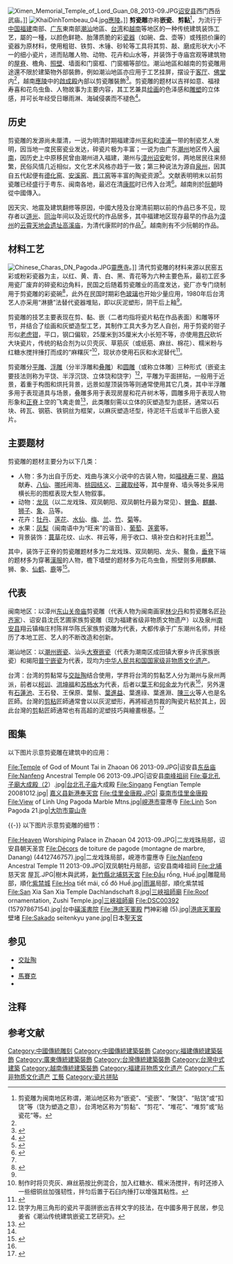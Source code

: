 [[File:Ximen_Memorial_Temple_of_Lord_Guan_08_2013-09.JPG|thumb]][[诏安县|诏安县]]西门西岳武庙。]]
[[File:KhaiDinhTombeau_04.jpg|thumb]][[應陵|應陵]]。]]
'''剪瓷雕'''亦称'''嵌瓷'''、'''剪黏'''<ref group="注">剪瓷雕为闽南地区称谓，潮汕地区称为“嵌瓷”、“瓷嵌”、“聚饶”、“贴饶”或“扣饶”等（饶为塑造之意），台湾地区称为“剪黏”、“剪花”、“堆花”、“堆剪”或“贴瓷花”等。</ref>，为流行于[[中国|中国]][[福建|福建]]南部、[[广东|广东]]東南部[[潮汕|潮汕]]地區、[[台湾|台湾]]和[[越南|越南]]等地区的一种传统建筑装饰工艺，屬{{link-en|瓷片拼貼|Trencadís}}的一種，以颜色鲜艳、胎薄质脆的彩[[瓷器|瓷器]]（如碗、盘、壶等）或残损价廉的瓷器为原材料，使用粗钳、铁剪、木锤、砂轮等工具将其剪、敲、磨成形状大小不一的细小瓷片，进而贴雕人物、动物、花卉和山水等，并装饰于寺庙宫观等建筑物的[[屋脊|屋脊]]、檐角、[[照壁|照壁]]、墙面和门窗框、门窗楣等部位。潮汕地區和越南的剪瓷雕用途還不限於建築物外部裝飾，例如潮汕地區亦应用于工艺挂屏，摆设于[[客厅|客厅]]、[[佛堂|佛堂]]内<ref name="组注1" />，越南[[應陵|應陵]]中的[[啟成殿|啟成殿]]內部以剪瓷雕裝飾<ref name="啟成殿">{{Cite web |url=http://epochweekly.com/b5/178/8089p2.htm |title=金碧輝煌的「啟成殿」 |accessdate=2013-10-19 |archive-date=2016-03-06 |archive-url=https://web.archive.org/web/20160306123425/http://www.epochweekly.com/b5/178/8089p2.htm |dead-url=no }}</ref>。剪瓷雕的题材以吉祥如意、福禄寿喜和花鸟虫鱼、人物故事为主要内容，其工艺兼具[[绘画|绘画]]的色泽感和[[雕塑|雕塑]]的立体感，并可长年经受日曝雨淋、海碱侵袭而不褪色<ref>{{cite journal zh |author=林长华|year=2010|month=15|title=《剪瓷雕-屋脊精灵，顶上功夫》|journal=建筑|accessdate=2013-10-18}}</ref>。

==历史==
剪瓷雕的发源尚未厘清，一说为明清时期福建漳州[[平和|平和]]和[[漳浦|漳浦]]一带的制瓷艺人发明，因当地一度民窑瓷业发达，碎瓷片极为丰富；一说为由广东[[潮州|潮州]]地区传入[[闽南|闽南]]，因历史上中原移民曾由潮州进入福建，潮州与[[漳州|漳州]][[诏安|诏安]]毗邻，两地居民往来频繁，民俗风情几近相似，文化艺术风格亦趋于一致；第三种说法为源自[[泉州|泉州]]，因其自五代起便有[[德化窑|德化窑]]、[[安溪窑|安溪窑]]、[[晋江窑|晋江窑]]等丰富的陶瓷资源<ref name="组注2">{{cite journal zh |author=黄忠杰|title=《闽台传统剪粘工艺特点简论》|journal=集美大学学报|accessdate=2013-10-18|date=2012年4月}}</ref>。文献表明明末以前剪瓷雕已经盛行于粤东、闽南各地，最迟在清[[康熙|康熙]]时已传入台湾<ref name="组注3">{{cite journal zh |author=王毅霖|year=2009|month=Z1|title=《闽台“剪瓷雕”艺术琐言》|journal=艺苑|accessdate=2013-10-18}}</ref>。越南則於[[阮朝|阮朝]]時從中國傳入。

因天灾、地震及建筑翻修等原因，中國大陸及台灣清前期以前的作品已多不见，现存者以[[道光|道光]]、[[同治|同治]]年间以及近现代的作品居多，其中福建地区现存最早的作品为[[漳州|漳州]]的[[云霄天地会遗址高溪庙|云霄天地会遗址高溪庙]]，为清代康熙时的作品<ref name="组注2" />。越南則有不少阮朝的作品。

==材料工艺==
[[File:Chinese_Charas_DN_Pagoda.JPG|thumb]][[靈應寺_(峴港)|靈應寺]]。]]
清代剪瓷雕的材料来源以民窑五彩或粉彩瓷器为主，以红、黄、青、白、黑、青花等为六种主要色系，最初工匠多用瓷厂废弃的碎瓷和边角料，民国之后随着剪瓷雕业的高度发达，瓷厂亦专门烧制用于剪瓷雕的彩瓷碗<ref>{{cite journal zh |author=姜省|title=《潮汕传统建筑嵌瓷工艺研究》|journal=古建园林技术|accessdate=2013-10-18|date=2008年1月}}</ref>，此外在民国时期彩色[[玻璃|玻璃]]也开始少量应用，1980年后台湾艺人亦采用“淋搪”法替代瓷器堆贴，即以灰泥塑形，阴干后上釉<ref name="组注2" />。

剪瓷雕的技艺主要表现在剪、黏、嵌（二者均指将瓷片粘在作品表面）和雕等环节，并结合了绘画和灰塑造型工艺，其制作工具大多为艺人自创，用于剪瓷的钳子形似[[老虎钳|老虎钳]]，平口，钢口偏软，25厘米到35厘米大小长短不等，亦使用[[界尺|界尺]]砍圻大块瓷片，传统的粘合剂为以贝壳灰、草筋灰（或纸筋、麻丝、棉花）、糯米粉与红糖水搅拌捶打而成的“麻糬灰”<ref group="注">制作时将贝壳灰、麻丝筋按比例混合，加入红糖水、糯米汤搅拌，有时还掺入一些细铜丝加强韧性，拌匀后置于石臼内捶打以增强其粘性。</ref>，现状亦使用石灰和水泥替代<ref name="组注3">{{cite journal zh |author=王毅霖|year=2009|month=Z1|title=《闽台“剪瓷雕”艺术琐言》|journal=艺苑|accessdate=2013-10-18}}</ref>。

剪瓷雕分[[平雕|平雕]]、[[浮雕|浮雕]]（分半浮雕和[[叠雕|叠雕]]）和[[圆雕|圆雕]]（或称立体雕）三种形式（嵌瓷主要技法则称为平饶、半浮沉饶、立体饶和饶字）<ref group="注">饶字为用三角形的瓷片平面拼嵌出吉祥文字的技法，在中國多用于民居，参见姜省《潮汕传统建筑嵌瓷工艺研究》。</ref>，平雕为平面拼贴，一般用于近景，着重于构图和烘托背景，远景如屋顶装饰等则通常使用其它几类，其中半浮雕多用于表现道具与场景，叠雕多用于表现房屋和花卉树木等，圆雕多用于表现人物形象和[[正脊|正脊]]上空的飞禽走兽<ref name="组注4">{{cite journal zh |author=陈磊|title=《闽南民间艺术奇葩-剪瓷雕》|journal=南京艺术学院学报|accessdate=2013-10-18|date=2009年6月}}</ref>，此类雕刻需以立体的灰塑造型为底胚，通常以石块、砖瓦、钢筋、铁铜丝为框架，以麻灰塑造坯型，待泥坯干后或半干后嵌入瓷片。

==主要题材==
剪瓷雕的题材主要分为以下几类：
*人物：多为出自于历史、戏曲与演义小说中的古装人物，如[[福禄寿|福禄寿]]三星、[[麻姑|麻姑]]献寿、[[八仙|八仙]]、[[哪吒|哪吒]]闹海、[[桃园结义|桃园结义]]、[[西遊記|三藏取经]]等，其中屋脊、墙头等处多采用横长形的图框表现大型人物叙事。
*动物：[[龙|龙]][[凤|凤]]（以二龙戏珠、双凤朝阳、双凤朝牡丹最为常见）、[[鲤鱼|鲤鱼]]、[[麒麟|麒麟]]、[[狮子|狮子]]、[[象|象]]、[[马|马]]等。
*花卉：[[牡丹|牡丹]]、[[莲花|莲花]]、[[水仙|水仙]]、[[梅|梅]]、[[兰|兰]]、[[竹|竹]]、[[菊|菊]]等。
*水果：[[凤梨|凤梨]]（闽南语中为“旺来”的谐音）、[[葡萄|葡萄]]、[[莲雾|莲雾]]等。
*背景装饰：[[蔓草|蔓草]]花纹、山水、祥云等，用于收口、填补空白和衬托主题<ref name="组注4" />。
其中，装饰于正脊的剪瓷雕题材多为二龙戏珠、双凤朝阳、龙头、鳌鱼，[[垂脊|垂脊]]下端的题材多为穿著[[漢服|漢服]]的人物，檐下墙壁的题材多为花鸟虫鱼，照壁则多用麒麟、狮、象、[[仙鹤|仙鹤]]、[[鹿|鹿]]等<ref name="组注1">{{cite journal zh |author=许东生|title=《潮汕嵌瓷工艺研究：以存心善堂为例》|journal=美术学报|accessdate=2013-10-18|date=2011年4月}}</ref>。

==代表==
闽南地区：以漳州[[东山县|东山]][[东山关帝庙|关帝庙]]剪瓷雕（代表人物为闽南画家[[林少丹|林少丹]]和剪瓷雕名匠[[孙齐家|孙齐家]]）、诏安县沈氏艺圃家族剪瓷雕（现为福建省级非物质文物遗产）以及泉州[[南安县|南安县]]翔云镇梅庄村陈祥华陈氏家族剪瓷雕为代表，大都传承于广东潮州名师，并经历了本地工匠、艺人的不断改造和创新。

潮汕地区：以[[潮州嵌瓷|潮州嵌瓷]]、汕头[[大寮嵌瓷|大寮嵌瓷]]（代表为潮南区成田镇大寮乡许氏家族嵌瓷）和揭阳[[普宁嵌瓷|普宁嵌瓷]]为代表，现均为[[中国国家级非物质文化遗产列表|中华人民共和国国家级非物质文化遗产]]。

台湾：台湾的剪黏常与[[交趾陶|交趾陶]]结合使用，学界将台湾的剪黏艺人分为潮州与泉州两派，前者以[[柯训|柯训]]、[[洪坤福|洪坤福]]和[[苏杨水|苏杨水]]为代表，后者以[[葉王|葉王]]和[[何金龙|何金龙]]为代表<ref name="组注3" />，另外還有[[石蓮池|石蓮池]]、王石發、王保原、葉鬃、[[葉進益|葉進益]]、葉進祿、葉進淵、[[陳三火|陳三火]]等人也是名匠師。台灣的[[剪瓷雕|剪粘]]匠師通常會以以灰泥塑形，再將經過剪裁的陶瓷片粘於其上，因此台灣的[[剪瓷雕|剪]]黏匠師通常也有高超的泥塑技巧與繪畫根基。<ref>{{Cite web|title=剪黏|url=http://nrch.culture.tw/twpedia.aspx?id=13925|accessdate=2020-07-22|author=陳姿吟|date=2009-09-09|format=|work=臺灣大百科全書|publisher=文化部|language=|archive-date=2020-07-22|archive-url=https://web.archive.org/web/20200722202407/http://nrch.culture.tw/twpedia.aspx?id=13925|dead-url=no}}</ref> 

==图集==
以下图片示意剪瓷雕在建筑中的应用：

<gallery>
File:Temple of God of Mount Tai in Zhaoan 06 2013-09.JPG|诏安县[[南诏东岳庙|东岳庙]]
File:Nanfeng Ancestral Temple 06 2013-09.JPG|诏安县[[南峰祖祠|南峰祖祠]]
File:臺北孔子廟大成殿（2）.jpg|[[台北|台北]][[台北孔廟|孔子庙]]大成殿
File:Singang Fengtian Temple 20081012.jpg| [[嘉义县|嘉义县]][[新港奉天宫|新港奉天宫]]
File:佳里金唐殿.JPG| [[臺南市|臺南市]][[佳里金唐殿|佳里金唐殿]]
File:View of Linh Ung Pagoda Marble Mtns.jpg|[[峴港市|峴港市]]靈應寺
File:Linh Son Pagoda 21.jpg|[[大叻市|大叻市]][[靈山寺_(大叻市)|靈山寺]]
</gallery>
{{-}}
以下图片示意剪瓷雕的细节：
<gallery>
File:Heaven Worshiping Palace in Zhaoan 04 2013-09.JPG|二龙戏珠局部，诏安县朝天圣宫
File:Décors de toiture de pagode (montagne de marbre, Danang) (4412746757).jpg|二龙戏珠局部，峴港市靈應寺
File:Nanfeng Ancestral Temple 11 2013-09.JPG|双凤朝牡丹局部，诏安县南峰祖祠
File:北埔 慈天宮 屋瓦.JPG|樹木與武將，[[新竹縣|新竹縣]][[北埔慈天宮|北埔慈天宮]]
File:Đầu rồng, Huế.jpg|雕龍局部，順化[[順化皇城|紫禁城]]
File:Họa tiết mái, cố đô Huế.jpg|[[雨漏|雨漏]]局部，順化紫禁城
File:San Xia San Xia Temple Dachlandschaft 8.jpg|[[三峽長福巖|三峽祖師廟]]
File:Roof ornamentation, Zushi Temple.jpg|[[三峽長福巖|三峽祖師廟]]
File:DSC00392 (15797867154).jpg|台中[[磺溪書院|磺溪書院]]
File:港底天軍殿 門神彩繪 (5).jpg|[[港底天軍殿|港底天軍殿]]壁堵
File:Sakado seitenkyu yane.jpg|日本[[聖天宮|聖天宮]]
</gallery>{{Commons category|Qianci}}

==参见==
*[[交趾陶|交趾陶]]
*{{ja-link|灰雕|こて絵}}
*[[馬賽克|馬賽克]]
*{{en-link|法式瓷片拼貼|Pique assiette}}

==注释==
{{reflist|group="注"}}
==参考文献==
{{reflist}}

[[Category:中國傳統雕刻|Category:中國傳統雕刻]]
[[Category:中國傳統建築裝飾|Category:中國傳統建築裝飾]]
[[Category:福建傳統建築裝飾|Category:福建傳統建築裝飾]]
[[Category:廣東傳統建築裝飾|Category:廣東傳統建築裝飾]]
[[Category:台灣傳統建築裝飾|Category:台灣傳統建築裝飾]]
[[Category:台灣中式建築|Category:台灣中式建築]]
[[Category:越南傳統建築裝飾|Category:越南傳統建築裝飾]]
[[Category:福建非物质文化遗产|Category:福建非物质文化遗产]]
[[Category:广东非物质文化遗产|Category:广东非物质文化遗产]]
[[Category:中華民國無形文化資產傳統工藝類|工藝]]
[[Category:瓷片拼貼|Category:瓷片拼貼]]